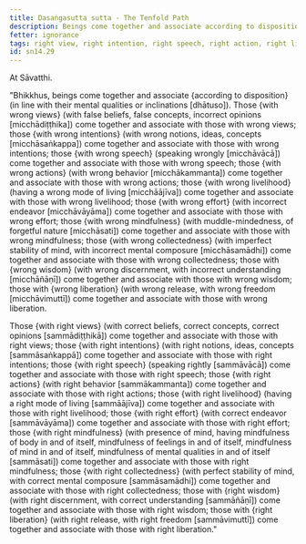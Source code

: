 ```yaml
---
title: Dasaṅgasutta sutta - The Tenfold Path
description: Beings come together and associate according to disposition. Those with wrong views come together and associate with those with wrong views, and similar for the other eight factors. Those with right views come together and associate with those with right views, and similar for the other eight factors.
fetter: ignorance
tags: right view, right intention, right speech, right action, right livelihood, right effort, right mindfulness, right collectedness, right wisdom, right liberation, wrong view, wrong intention, wrong speech, wrong action, wrong livelihood, wrong effort, wrong mindfulness, wrong collectedness, wrong wisdom, wrong liberation, beings, friendship, sn, sn12-21, sn14
id: sn14.29
---
```


At Sāvatthi.

"Bhikkhus, beings come together and associate \{according to disposition} (in line with their mental qualities or inclinations [dhātuso]). Those \{with wrong views} (with false beliefs, false concepts, incorrect opinions [micchādiṭṭhika]) come together and associate with those with wrong views; those \{with wrong intentions} (with wrong notions, ideas, concepts [micchāsaṅkappa]) come together and associate with those with wrong intentions; those \{with wrong speech} (speaking wrongly [micchāvācā]) come together and associate with those with wrong speech; those \{with wrong actions} (with wrong behavior [micchākammanta]) come together and associate with those with wrong actions; those \{with wrong livelihood} (having a wrong mode of living [micchāājīva]) come together and associate with those with wrong livelihood; those \{with wrong effort} (with incorrect endeavor [micchāvāyāma]) come together and associate with those with wrong effort; those \{with wrong mindfulness} (with muddle-mindedness, of forgetful nature [micchāsati]) come together and associate with those with wrong mindfulness; those \{with wrong collectedness} (with imperfect stability of mind, with incorrect mental composure [micchāsamādhi]) come together and associate with those with wrong collectedness; those with \{wrong wisdom} (with wrong discernment, with incorrect understanding [micchāñāṇī]) come together and associate with those with wrong wisdom; those with \{wrong liberation} (with wrong release, with wrong freedom [micchāvimuttī]) come together and associate with those with wrong liberation.

Those \{with right views} (with correct beliefs, correct concepts, correct opinions [sammādiṭṭhikā]) come together and associate with those with right views; those \{with right intentions} (with right notions, ideas, concepts [sammāsaṅkappā]) come together and associate with those with right intentions; those \{with right speech} (speaking rightly [sammāvācā]) come together and associate with those with right speech; those \{with right actions} (with right behavior [sammākammanta]) come together and associate with those with right actions; those \{with right livelihood} (having a right mode of living [sammāājīva]) come together and associate with those with right livelihood; those \{with right effort} (with correct endeavor [sammāvāyāma]) come together and associate with those with right effort; those \{with right mindfulness} (with presence of mind, having mindfulness of body in and of itself, mindfulness of feelings in and of itself, mindfulness of mind in and of itself, mindfulness of mental qualities in and of itself [sammāsati]) come together and associate with those with right mindfulness; those \{with right collectedness} (with perfect stability of mind, with correct mental composure [sammāsamādhi]) come together and associate with those with right collectedness; those with \{right wisdom} (with right discernment, with correct understanding [sammāñāṇī]) come together and associate with those with right wisdom; those with \{right liberation} (with right release, with right freedom [sammāvimuttī]) come together and associate with those with right liberation."